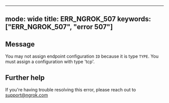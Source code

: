 
---
mode: wide
title: ERR_NGROK_507
keywords: ["ERR_NGROK_507", "error 507"]
---

## Message
You may not assign endpoint configuration `ID` because it is type `TYPE`. You must assign a configuration with type 'tcp'.




## Further help
If you're having trouble resolving this error, please reach out to [support@ngrok.com](mailto:support@ngrok.com?subject=Help%20with%20ERR_NGROK_507)

